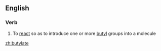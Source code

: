 ==English==

===Verb===
{{en-verb|butylat|ing}}

#{{organic chemistry}} To [[react]] so as to introduce one or more [[butyl]] groups into a molecule

[[zh:butylate]]